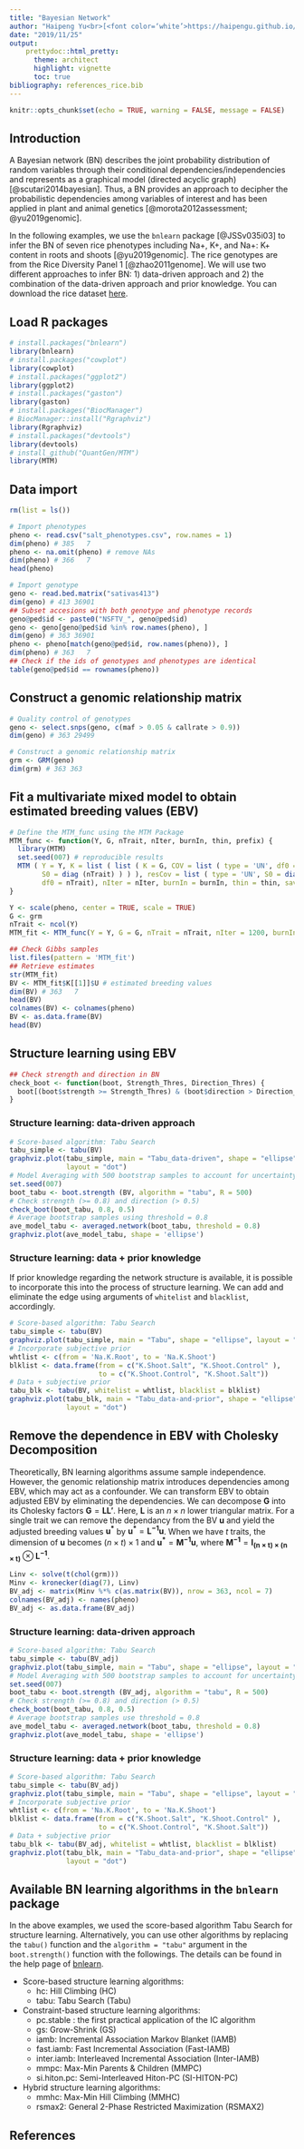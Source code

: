 ```yaml
---
title: "Bayesian Network"
author: "Haipeng Yu<br>[<font color=‘white’>https://haipengu.github.io/</font>](https://haipengu.github.io/)<br>Gota Morota<br>[<font color=‘white’>http://morotalab.org/</font>](http://morotalab.org/)"
date: "2019/11/25"
output: 
    prettydoc::html_pretty:
      theme: architect
      highlight: vignette
      toc: true
bibliography: references_rice.bib
---
```


```r
knitr::opts_chunk$set(echo = TRUE, warning = FALSE, message = FALSE)
```

## Introduction
A Bayesian network (BN) describes the joint probability distribution of random variables through their conditional dependencies/independencies and represents as a graphical model (directed acyclic graph)[@scutari2014bayesian]. Thus, a BN provides an approach to decipher the probabilistic dependencies among variables of interest and has been applied in plant and animal genetics [@morota2012assessment; @yu2019genomic]. 

In the following examples, we use the `bnlearn` package [@JSSv035i03] to infer the BN of seven rice phenotypes including Na+, K+, and Na+: K+ content in roots and shoots [@yu2019genomic]. The rice genotypes are from the Rice Diversity Panel 1 [@zhao2011genome]. We will use two different approaches to infer BN: 1) data-driven approach and 2) the combination of the data-driven approach and prior knowledge. You can download the rice dataset  [here](https://github.com/HaipengU/Data_file). 


## Load R packages
```r
# install.packages("bnlearn")
library(bnlearn)
# install.packages("cowplot")
library(cowplot)
# install.packages("ggplot2")
library(ggplot2)
# install.packages("gaston")
library(gaston)
# install.packages("BiocManager")
# BiocManager::install("Rgraphviz")
library(Rgraphviz)
# install.packages("devtools")
library(devtools)
# install_github("QuantGen/MTM")
library(MTM)
```

## Data import
```r
rm(list = ls())

# Import phenotypes
pheno <- read.csv("salt_phenotypes.csv", row.names = 1)
dim(pheno) # 385   7
pheno <- na.omit(pheno) # remove NAs
dim(pheno) # 366   7
head(pheno)

# Import genotype
geno <- read.bed.matrix("sativas413")
dim(geno) # 413 36901
## Subset accesions with both genotype and phenotype records  
geno@ped$id <- paste0("NSFTV_", geno@ped$id)
geno <- geno[geno@ped$id %in% row.names(pheno), ]
dim(geno) # 363 36901
pheno <- pheno[match(geno@ped$id, row.names(pheno)), ]
dim(pheno) # 363   7
## Check if the ids of genotypes and phenotypes are identical
table(geno@ped$id == rownames(pheno))
```

## Construct a genomic relationship matrix
```r
# Quality control of genotypes 
geno <- select.snps(geno, c(maf > 0.05 & callrate > 0.9))
dim(geno) # 363 29499

# Construct a genomic relationship matrix
grm <- GRM(geno)
dim(grm) # 363 363

```

## Fit a multivariate mixed model to obtain estimated breeding values (EBV)
```r
# Define the MTM_func using the MTM Package
MTM_func <- function(Y, G, nTrait, nIter, burnIn, thin, prefix) {
  library(MTM)
  set.seed(007) # reproducible results
  MTM ( Y = Y, K = list ( list ( K = G, COV = list ( type = 'UN', df0 = nTrait,
        S0 = diag (nTrait) ) ) ), resCov = list ( type = 'UN', S0 = diag (nTrait), 
        df0 = nTrait), nIter = nIter, burnIn = burnIn, thin = thin, saveAt = prefix)
}

Y <- scale(pheno, center = TRUE, scale = TRUE)
G <- grm
nTrait <- ncol(Y)
MTM_fit <- MTM_func(Y = Y, G = G, nTrait = nTrait, nIter = 1200, burnIn = 200, thin = 5, prefix  = 'MTM_fit')

## Check Gibbs samples
list.files(pattern = 'MTM_fit')
## Retrieve estimates
str(MTM_fit)
BV <- MTM_fit$K[[1]]$U # estimated breeding values
dim(BV) # 363   7
head(BV)
colnames(BV) <- colnames(pheno)
BV <- as.data.frame(BV)
head(BV)
```

## Structure learning using EBV
```r
## Check strength and direction in BN
check_boot <- function(boot, Strength_Thres, Direction_Thres) {
  boot[(boot$strength >= Strength_Thres) & (boot$direction > Direction_Thres),]
}
```


### Structure learning: data-driven approach
```r
# Score-based algorithm: Tabu Search 
tabu_simple <- tabu(BV) 
graphviz.plot(tabu_simple, main = "Tabu_data-driven", shape = "ellipse", 
              layout = "dot")
# Model Averaging with 500 bootstrap samples to account for uncertainty
set.seed(007) 
boot_tabu <- boot.strength (BV, algorithm = "tabu", R = 500)
# Check strength (>= 0.8) and direction (> 0.5)
check_boot(boot_tabu, 0.8, 0.5)
# Average bootstrap samples using threshold = 0.8
ave_model_tabu <- averaged.network(boot_tabu, threshold = 0.8)
graphviz.plot(ave_model_tabu, shape = 'ellipse')
```

### Structure learning: data + prior knowledge
If prior knowledge regarding the network structure is available, it is possible to incorporate this into the process of structure learning. We can add and eliminate the edge using arguments of `whitelist` and `blacklist`, accordingly. 
```r
# Score-based algorithm: Tabu Search
tabu_simple <- tabu(BV) 
graphviz.plot(tabu_simple, main = "Tabu", shape = "ellipse", layout = "dot")
# Incorporate subjective prior
whtlist <- c(from = 'Na.K.Root', to = 'Na.K.Shoot')
blklist <- data.frame(from = c("K.Shoot.Salt", "K.Shoot.Control" ), 
                      to = c("K.Shoot.Control", "K.Shoot.Salt"))
# Data + subjective prior
tabu_blk <- tabu(BV, whitelist = whtlist, blacklist = blklist) 
graphviz.plot(tabu_blk, main = "Tabu_data-and-prior", shape = "ellipse", 
              layout = "dot")
```

## Remove the dependence in EBV with Cholesky Decomposition
Theoretically, BN learning algorithms assume sample independence. However, the genomic relationship matrix introduces dependencies among EBV, which may act as a confounder. We can transform EBV to obtain adjusted EBV by eliminating the dependencies. 
We can decompose $\mathbf{G}$ into its Cholesky factors $\mathbf{G} = \mathbf{L} \mathbf{L'}$. Here, $\mathbf{L}$ is an $n \times n$ lower triangular matrix. For a single trait we can remove the dependancy from the BV $\mathbf{u}$ and yield the adjusted breeding values $\mathbf{u^*}$ by $\mathbf{u^*} = \mathbf{L^{-1}} \mathbf{u}$. When we have $t$ traits, the dimension of $\mathbf{u}$ becomes $(n \times t) \times 1$ and $\mathbf{u^*} = \mathbf{M^{-1}} \mathbf{u}$, where $\mathbf{M^{-1}} = \mathbf{I_{(n \times t) \times (n \times t)}} \otimes \mathbf{L^{-1}}$.

```r
Linv <- solve(t(chol(grm)))
Minv <- kronecker(diag(7), Linv)
BV_adj <- matrix(Minv %*% c(as.matrix(BV)), nrow = 363, ncol = 7)
colnames(BV_adj) <- names(pheno)
BV_adj <- as.data.frame(BV_adj)
```

### Structure learning: data-driven approach
```r
# Score-based algorithm: Tabu Search 
tabu_simple <- tabu(BV_adj) 
graphviz.plot(tabu_simple, main = "Tabu", shape = "ellipse", layout = "dot")
# Model Averaging with 500 bootstrap samples to account for uncertainty
set.seed(007)
boot_tabu <- boot.strength (BV_adj, algorithm = "tabu", R = 500)
# Check strength (>= 0.8) and direction (> 0.5)
check_boot(boot_tabu, 0.8, 0.5)
# Average bootstrap samples use threshold = 0.8 
ave_model_tabu <- averaged.network(boot_tabu, threshold = 0.8)
graphviz.plot(ave_model_tabu, shape = 'ellipse')
```

### Structure learning: data + prior knowledge 
```r
# Score-based algorithm: Tabu Search
tabu_simple <- tabu(BV_adj) 
graphviz.plot(tabu_simple, main = "Tabu", shape = "ellipse", layout = "dot")
# Incorporate subjective prior
whtlist <- c(from = 'Na.K.Root', to = 'Na.K.Shoot')
blklist <- data.frame(from = c("K.Shoot.Salt", "K.Shoot.Control" ), 
                      to = c("K.Shoot.Control", "K.Shoot.Salt"))
# Data + subjective prior
tabu_blk <- tabu(BV_adj, whitelist = whtlist, blacklist = blklist) 
graphviz.plot(tabu_blk, main = "Tabu_data-and-prior", shape = "ellipse", 
              layout = "dot")
```

## Available BN learning algorithms in the `bnlearn` package
In the above examples, we used the score-based algorithm Tabu Search for structure learning. Alternatively, you can use other algorithms by replacing the `tabu()` function and the `algorithm = "tabu"` argument in the `boot.strength()` function with the followings. The details can be found in the help page of [bnlearn](http://www.bnlearn.com/).

* Score-based structure learning algorithms:
    + hc: Hill Climbing (HC)
    + tabu: Tabu Search (Tabu)
    
* Constraint-based structure learning algorithms:
    + pc.stable : the first practical application of the IC algorithm
    + gs: Grow-Shrink (GS)
    + iamb: Incremental Association Markov Blanket (IAMB)
    + fast.iamb: Fast Incremental Association (Fast-IAMB)
    + inter.iamb: Interleaved Incremental Association (Inter-IAMB)
    + mmpc: Max-Min Parents & Children (MMPC)
    + si.hiton.pc: Semi-Interleaved Hiton-PC (SI-HITON-PC)
    
* Hybrid structure learning algorithms:
    + mmhc: Max-Min Hill Climbing (MMHC) 
    + rsmax2: General 2-Phase Restricted Maximization (RSMAX2)

## References









